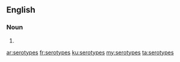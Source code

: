 ==English==

===Noun===
{{head|en|plural}}

# {{plural of|serotype|lang=en}}

[[ar:serotypes]]
[[fr:serotypes]]
[[ku:serotypes]]
[[my:serotypes]]
[[ta:serotypes]]